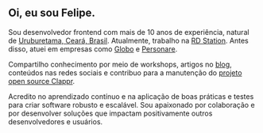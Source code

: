 ## Oi, eu sou Felipe.

Sou desenvolvedor frontend com mais de 10 anos de experiência, natural de [Uruburetama, Ceará, Brasil](https://en.wikipedia.org/wiki/Uruburetama). Atualmente, trabalho na [RD Station](https://www.rdstation.com/). Antes disso, atuei em empresas como [Globo](https://www.globo.com/) e [Personare](https://www.personare.com.br/).

Compartilho conhecimento por meio de workshops, artigos no [blog](/blog), conteúdos nas redes sociais e contribuo para a manutenção do [projeto open source Clappr](https://github.com/clappr).

Acredito no aprendizado contínuo e na aplicação de boas práticas e testes para criar software robusto e escalável. Sou apaixonado por colaboração e por desenvolver soluções que impactam positivamente outros desenvolvedores e usuários.
